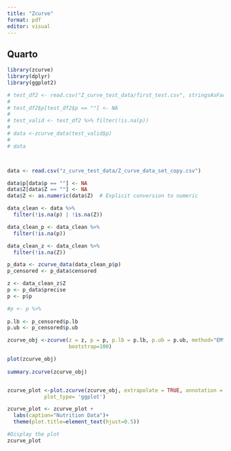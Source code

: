 ```yaml
---
title: "Zcurve"
format: pdf
editor: visual
---
```


## Quarto

```r
library(zcurve)
library(dplyr)
library(ggplot2)


```

```r
# test_df2 <- read.csv("Z_curve_test_data/first_test.csv", stringsAsFactors = FALSE)
# 
# test_df2$p[test_df2$p == ""] <- NA
# 
# test_valid <- test_df2 %>% filter(!is.na(p))
# 
# data <-zcurve_data(test_valid$p)
# 
# data



```

```r



```

```r
data <- read.csv("z_curve_test_data/Z_curve_data_set_copy.csv")

data$p[data$p == ""] <- NA
data$Z[data$Z == ""] <- NA
data$Z <- as.numeric(data$Z)  # Explicit conversion to numeric

data_clean <- data %>%
  filter(!is.na(p) | !is.na(Z))

data_clean_p <- data_clean %>%
  filter(!is.na(p))

data_clean_z <- data_clean %>%
  filter(!is.na(Z))

p_data <- zcurve_data(data_clean_p$p)
p_censored <- p_data$censored

z <- data_clean_z$Z
p <- p_data$precise
p <- p$p

#p <- p %>%
  
p.lb <- p_censored$p.lb
p.ub <- p_censored$p.ub

zcurve_obj <-zcurve(z = z, p = p, p.lb = p.lb, p.ub = p.ub, method="EM",
                    bootstrap=100)

plot(zcurve_obj)
 
summary.zcurve(zcurve_obj)


zcurve_plot <-plot.zcurve(zcurve_obj, extrapolate = TRUE, annotation = TRUE, CI=TRUE,
            plot_type= 'ggplot')

zcurve_plot <- zcurve_plot +
  labs(caption="Nutrition Data")+
  theme(plot.title=element_text(hjust=0.5))

#Display the plot
zcurve_plot

```

```r


```

```r


```
